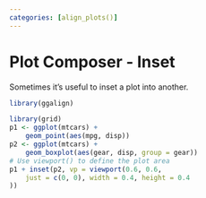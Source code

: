 ```yaml
---
categories: [align_plots()]
---
```


# Plot Composer - Inset

Sometimes it's useful to inset a plot into another.

```r
library(ggalign)
```

```r
library(grid)
p1 <- ggplot(mtcars) +
    geom_point(aes(mpg, disp))
p2 <- ggplot(mtcars) +
    geom_boxplot(aes(gear, disp, group = gear))
# Use viewport() to define the plot area
p1 + inset(p2, vp = viewport(0.6, 0.6,
    just = c(0, 0), width = 0.4, height = 0.4
))
```
